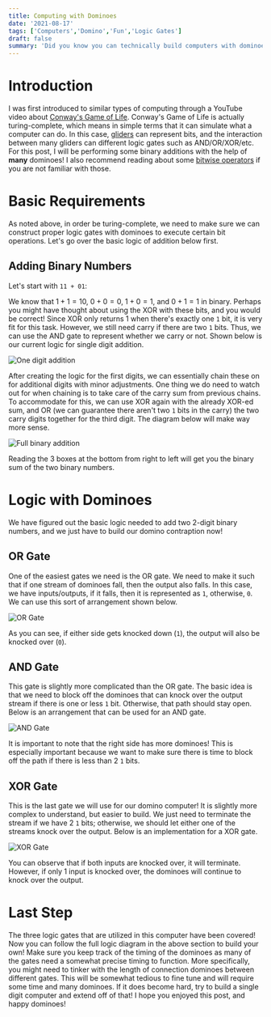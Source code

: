 ```yaml
---
title: Computing with Dominoes
date: '2021-08-17'
tags: ['Computers','Domino','Fun','Logic Gates']
draft: false
summary: 'Did you know you can technically build computers with dominoes?! Read more to find out how!'
---
```


# Introduction

I was first introduced to similar types of computing through a YouTube video about [Conway's Game of Life](https://en.wikipedia.org/wiki/Conway%27s_Game_of_Life). Conway's Game of Life is actually
turing-complete, which means in simple terms that it can simulate what a computer can do. In this case, [gliders](https://en.wikipedia.org/wiki/Glider_(Conway%27s_Life)) can represent bits,
and the interaction between many gliders can different logic gates such as AND/OR/XOR/etc. For
this post, I will be performing some binary additions with the help of **many** dominoes! I also recommend reading about some [bitwise operators](https://en.wikipedia.org/wiki/Bitwise_operation) if
you are not familiar with those.

# Basic Requirements

As noted above, in order be turing-complete, we need to make sure we can construct proper logic gates with dominoes to execute certain bit operations. Let's
go over the basic logic of addition below first.

## Adding Binary Numbers

Let's start with `11 + 01`:

We know that $1 + 1 = 10$, $0 + 0 = 0$, $1 + 0 = 1$, and $0 + 1 = 1$ in binary. Perhaps you might have thought about using the XOR with these bits, and you would be correct!
Since XOR only returns 1 when there's exactly one `1` bit, it is very fit for this task. However, we still need carry if there are two `1` bits. Thus, we can use the AND gate to
represent whether we carry or not. Shown below is our current logic for single digit addition.

![One digit addition](/static/images/oneadd.svg)

After creating the logic for the first digits, we can essentially chain these on for additional digits with minor adjustments.
One thing we do need to watch out for when chaining is to take care of the carry sum from previous chains.
To accommodate for this, we can use XOR again with the already XOR-ed sum, and OR (we can guarantee there aren't two `1` bits in the carry) the two carry digits together for the third digit.
The diagram below will make way more sense.

![Full binary addition](/static/images/fulladd.svg)

Reading the 3 boxes at the bottom from right to left will get you the binary sum of the two binary numbers.

# Logic with Dominoes

We have figured out the basic logic needed to add two 2-digit binary numbers, and we just have to build our domino contraption now!

## OR Gate

One of the easiest gates we need is the OR gate. We need to make it such that if one stream of dominoes fall, then the output also falls. In this case,
we have inputs/outputs, if it falls, then it is represented as `1`, otherwise, `0`.
We can use this sort of arrangement shown below.

![OR Gate](/static/images/or.svg)

As you can see, if either side gets knocked down (`1`), the output will also be knocked over (`0`).

## AND Gate

This gate is slightly more complicated than the OR gate. The basic idea is that we need to block off the dominoes that can knock over the output stream if there
is one or less `1` bit. Otherwise, that path should stay open. Below is an arrangement that can be used for an AND gate.

![AND Gate](/static/images/and.svg)

It is important to note that the right side has more dominoes! This is especially important because we want to make sure there is time to block off the path if
there is less than 2 `1` bits.

## XOR Gate

This is the last gate we will use for our domino computer! It is slightly more complex to understand, but easier to build. We just need to terminate the stream
if we have 2 `1` bits; otherwise, we should let either one of the streams knock over the output. Below is an implementation for a XOR gate.

![XOR Gate](/static/images/xor.svg)

You can observe that if both inputs are knocked over, it will terminate. However, if only 1 input is knocked over, the dominoes will continue to knock
over the output.

# Last Step

The three logic gates that are utilized in this computer have been covered! Now you can follow the full logic diagram in the above section to build your own!
Make sure you keep track of the timing of the dominoes as many of the gates need a somewhat precise timing to function. More specifically, you might need to tinker
with the length of connection dominoes between different gates. This will be somewhat tedious to fine tune and will require some time and many dominoes.
If it does become hard, try to build a single digit computer and extend off of that! I hope you enjoyed this post, and happy dominoes!